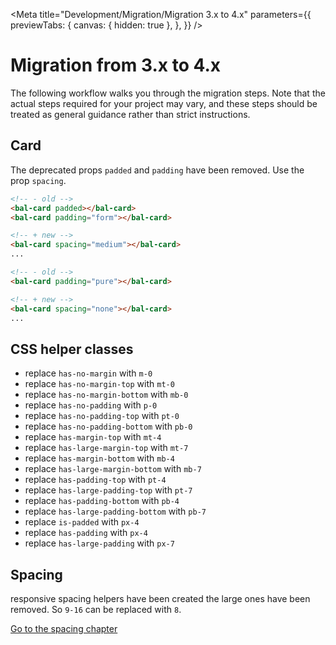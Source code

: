 
<Meta
  title="Development/Migration/Migration 3.x to 4.x"
  parameters={{
    previewTabs: {
      canvas: { hidden: true },
    },
  }}
/>

# Migration from 3.x to 4.x

The following workflow walks you through the migration steps.
Note that the actual steps required for your project may vary, and these steps should be treated as general guidance rather than strict instructions.

## Card

The deprecated props `padded` and `padding` have been removed. Use the prop `spacing`.

```html
<!-- - old -->
<bal-card padded></bal-card>
<bal-card padding="form"></bal-card>

<!-- + new -->
<bal-card spacing="medium"></bal-card>
...
```

```html
<!-- - old -->
<bal-card padding="pure"></bal-card>

<!-- + new -->
<bal-card spacing="none"></bal-card>
...
```

## CSS helper classes

- replace `has-no-margin` with `m-0`
- replace `has-no-margin-top` with `mt-0`
- replace `has-no-margin-bottom` with `mb-0`
- replace `has-no-padding` with `p-0`
- replace `has-no-padding-top` with `pt-0`
- replace `has-no-padding-bottom` with `pb-0`
- replace `has-margin-top` with `mt-4`
- replace `has-large-margin-top` with `mt-7`
- replace `has-margin-bottom` with `mb-4`
- replace `has-large-margin-bottom` with `mb-7`
- replace `has-padding-top` with `pt-4`
- replace `has-large-padding-top` with `pt-7`
- replace `has-padding-bottom` with `pb-4`
- replace `has-large-padding-bottom` with `pb-7`
- replace `is-padded` with `px-4`
- replace `has-padding` with `px-4`
- replace `has-large-padding` with `px-7`

## Spacing

responsive spacing helpers have been created the large ones have been removed.
So `9-16` can be replaced with `8`.

[Go to the spacing chapter](?path=/docs/foundation-spacing--paddings)

<bal-doc-github link="/stories/development/migration/03-migration-from-3x-to-4x.stories.mdx"></bal-doc-github>
